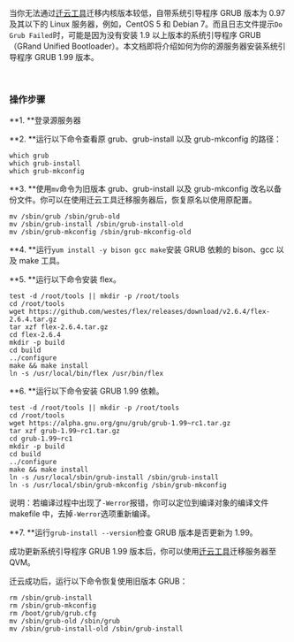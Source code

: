 当你无法通过[迁云工具](/qvm/manual/server-migration-qiniu)迁移内核版本较低，自带系统引导程序 GRUB 版本为 0.97 及其以下的 Linux 服务器，例如，CentOS 5 和 Debian 7。而且日志文件提示`Do Grub Failed`时，可能是因为没有安装 1.9 以上版本的系统引导程序 GRUB（GRand Unified Bootloader）。本文档即将介绍如何为你的源服务器安装系统引导程序 GRUB 1.99 版本。

<br>

<a id="step01"></a>
### **操作步骤** 

**1. **登录源服务器

**2. **运行以下命令查看原 grub、grub-install 以及 grub-mkconfig 的路径：

```
which grub
which grub-install
which grub-mkconfig
```

**3. **使用`mv`命令为旧版本 grub、grub-install 以及 grub-mkconfig 改名以备份文件。你可以在使用迁云工具迁移服务器后，恢复原名以使用原配置。

```
mv /sbin/grub /sbin/grub-old
mv /sbin/grub-install /sbin/grub-install-old 
mv /sbin/grub-mkconfig /sbin/grub-mkconfig-old
```

**4. **运行`yum install -y bison gcc make`安装 GRUB 依赖的 bison、gcc 以及 make 工具。

**5. **运行以下命令安装 flex。

```
test -d /root/tools || mkdir -p /root/tools
cd /root/tools
wget https://github.com/westes/flex/releases/download/v2.6.4/flex-2.6.4.tar.gz
tar xzf flex-2.6.4.tar.gz
cd flex-2.6.4
mkdir -p build
cd build
../configure
make && make install
ln -s /usr/local/bin/flex /usr/bin/flex
```

**6. **运行以下命令安装 GRUB 1.99 依赖。

```
test -d /root/tools || mkdir -p /root/tools
cd /root/tools
wget https://alpha.gnu.org/gnu/grub/grub-1.99~rc1.tar.gz
tar xzf grub-1.99~rc1.tar.gz
cd grub-1.99~rc1
mkdir -p build
cd build
../configure
make && make install
ln -s /usr/local/sbin/grub-install /sbin/grub-install
ln -s /usr/local/sbin/grub-mkconfig /sbin/grub-mkconfig
```

说明：若编译过程中出现了`-Werror`报错，你可以定位到编译对象的编译文件 makefile 中，去掉`-Werror`选项重新编译。

**7. **运行`grub-install --version`检查 GRUB 版本是否更新为 1.99。

成功更新系统引导程序 GRUB 1.99 版本后，你可以使用[迁云工具](/qvm/manual/server-migration-qiniu)迁移服务器至 QVM。

迁云成功后，运行以下命令恢复使用旧版本 GRUB：

```
rm /sbin/grub-install
rm /sbin/grub-mkconfig
rm /boot/grub/grub.cfg
mv /sbin/grub-old /sbin/grub
mv /sbin/grub-install-old /sbin/grub-install
```